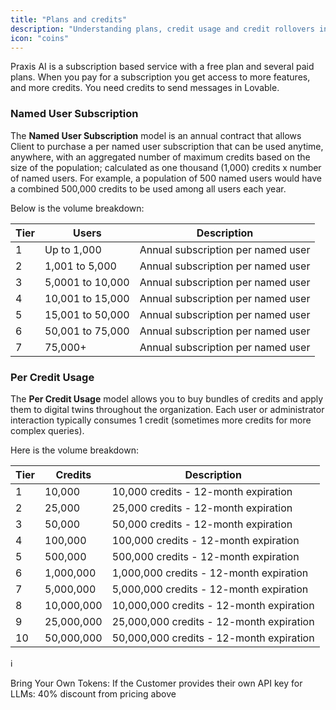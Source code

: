 ```yaml
---
title: "Plans and credits"
description: "Understanding plans, credit usage and credit rollovers in Praxis AI"
icon: "coins"
---
```


Praxis AI is a subscription based service with a free plan and several paid plans. When you pay for a subscription you get access to more features, and more credits. You need credits to send messages in Lovable.

### Named User Subscription

The **Named User Subscription** model is an annual contract that allows Client to purchase a per named user subscription that can be used anytime, anywhere, with an aggregated number of maximum credits based on the size of the population; calculated as one thousand (1,000) credits x number of named users. For example, a population of 500 named users would have a combined 500,000 credits to be used among all users each year.

Below is the volume breakdown:

| **Tier** | **Users**        | **Description**                    |
| -------- | ---------------- | ---------------------------------- |
| 1        | Up to 1,000      | Annual subscription per named user |
| 2        | 1,001 to 5,000   | Annual subscription per named user |
| 3        | 5,0001 to 10,000 | Annual subscription per named user |
| 4        | 10,001 to 15,000 | Annual subscription per named user |
| 5        | 15,001 to 50,000 | Annual subscription per named user |
| 6        | 50,001 to 75,000 | Annual subscription per named user |
| 7        | 75,000\+         | Annual subscription per named user |

### Per Credit Usage

The **Per Credit Usage** model allows you to buy bundles of credits and apply them to digital twins throughout the organization. Each user or administrator interaction typically consumes 1 credit (sometimes more credits for more complex queries).

Here is the volume breakdown:

| **Tier** | **Credits** | **Description**                          |
| -------- | ----------- | ---------------------------------------- |
| 1        | 10,000      | 10,000 credits - 12-month expiration     |
| 2        | 25,000      | 25,000 credits - 12-month expiration     |
| 3        | 50,000      | 50,000 credits - 12-month expiration     |
| 4        | 100,000     | 100,000 credits - 12-month expiration    |
| 5        | 500,000     | 500,000 credits - 12-month expiration    |
| 6        | 1,000,000   | 1,000,000 credits - 12-month expiration  |
| 7        | 5,000,000   | 5,000,000 credits - 12-month expiration  |
| 8        | 10,000,000  | 10,000,000 credits - 12-month expiration |
| 9        | 25,000,000  | 25,000,000 credits - 12-month expiration |
| 10       | 50,000,000  | 50,000,000 credits - 12-month expiration |

<aside>
  ℹ️

  Bring Your Own Tokens: If the Customer provides their own API key for LLMs: 40% discount from pricing above
</aside>